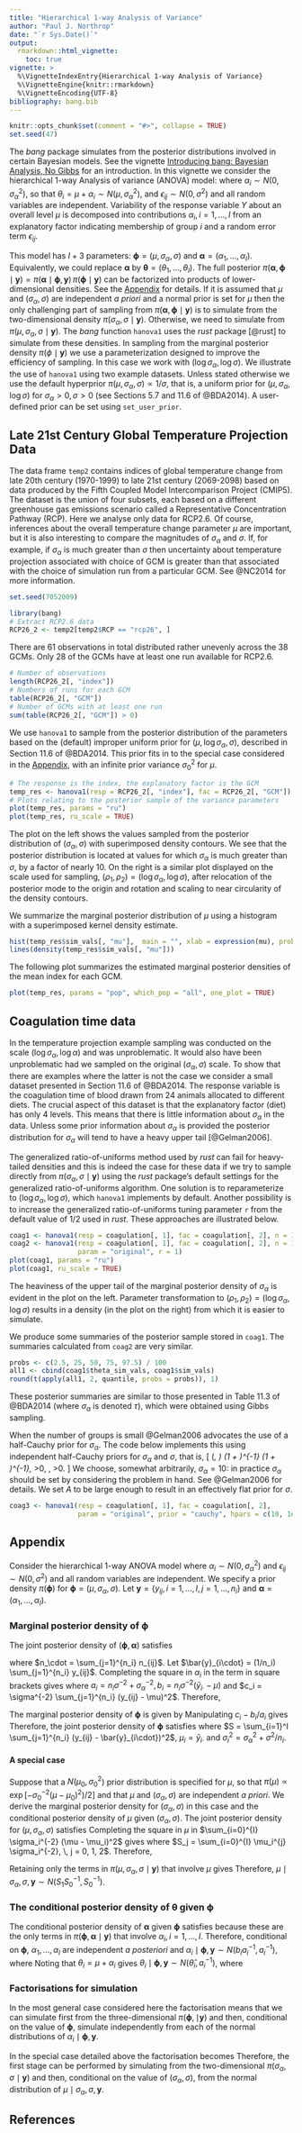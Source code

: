---
title: "Hierarchical 1-way Analysis of Variance"
author: "Paul J. Northrop"
date: "`r Sys.Date()`"
output:
  rmarkdown::html_vignette:
    toc: true
vignette: >
  %\VignetteIndexEntry{Hierarchical 1-way Analysis of Variance}
  %\VignetteEngine{knitr::rmarkdown}
  %\VignetteEncoding{UTF-8}
bibliography: bang.bib
---

```{r, include = FALSE}
knitr::opts_chunk$set(comment = "#>", collapse = TRUE)
set.seed(47)
```

The *bang* package simulates from the posterior distributions involved in certain Bayesian models.  See the vignette [Introducing bang: Bayesian Analysis, No Gibbs](bang-vignette.html) for an introduction.  In this vignette we consider the hierarchical 1-way Analysis of variance (ANOVA) model:
\begin{equation*}
Y_{ij} = \mu + \alpha_i + \epsilon_{ij} = \theta_i + \epsilon_{ij}, \quad\mbox{for} \,\, i = 1, \ldots, I, \, j = 1, \ldots, n_i, 
\end{equation*}
where  $\alpha_i \sim N(0, \sigma_\alpha^2)$, so that $\theta_i = \mu + \alpha_i \sim N(\mu, \sigma_\alpha^2)$, and $\epsilon_{ij} \sim N(0, \sigma^2)$ and all random variables are independent.  Variability of the response variable $Y$ about an overall level $\mu$ is decomposed into contributions $\alpha_i, i = 1, \ldots, I$ from an explanatory factor indicating membership of group $i$ and a random error term $\epsilon_{ij}$.

This model has $I + 3$ parameters: $\boldsymbol{\mathbf{\phi}} = (\mu, \sigma_\alpha, \sigma)$ and $\boldsymbol{\mathbf{\alpha}} = (\alpha_1, \ldots, \alpha_I)$.  Equivalently, we could replace $\boldsymbol{\mathbf{\alpha}}$ by $\boldsymbol{\mathbf{\theta}} = (\theta_1, \ldots, \theta_I)$.  The full posterior $\pi(\boldsymbol{\mathbf{\alpha}},\boldsymbol{\mathbf{\phi}} \mid \boldsymbol{\mathbf{y}}) = \pi(\boldsymbol{\mathbf{\alpha}} \mid \boldsymbol{\mathbf{\phi}}, \boldsymbol{\mathbf{y}}) \, \pi(\boldsymbol{\mathbf{\phi}} \mid \boldsymbol{\mathbf{y}})$ can be factorized into products of lower-dimensional densities.  See the [Appendix](#appendix) for details.  If it is assumed that $\mu$ and $(\sigma_\alpha, \sigma)$ are independent *a priori* and a normal prior is set for $\mu$ then the only challenging part of sampling from $\pi(\boldsymbol{\mathbf{\alpha}},\boldsymbol{\mathbf{\phi}} \mid \boldsymbol{\mathbf{y}})$ is to simulate from the two-dimensional density $\pi(\sigma_\alpha, \sigma \mid \boldsymbol{\mathbf{y}})$.  Otherwise, we need to simulate from $\pi(\mu, \sigma_\alpha, \sigma \mid \boldsymbol{\mathbf{y}})$.  The *bang* function `hanova1` uses the *rust* package [@rust] to simulate from these densities.  In sampling from the marginal posterior density $\pi(\phi \mid \boldsymbol{\mathbf{y}})$ we use a parameterization designed to improve the efficiency of sampling.  In this case we work with $(\log\sigma_\alpha, \log\sigma)$. 
We illustrate the use of `hanova1` using two example datasets.  Unless stated otherwise we use the default hyperprior $\pi(\mu, \sigma_\alpha, \sigma) \propto 1/\sigma$, that is, a uniform prior for $(\mu, \sigma_\alpha, \log\sigma)$ for $\sigma_\alpha>0, \sigma>0$ (see Sections 5.7 and 11.6 of @BDA2014).  A user-defined prior can be set using `set_user_prior`.

## Late 21st Century Global Temperature Projection Data

The data frame `temp2` contains indices of global temperature change from late 20th century (1970-1999) to late 21st century (2069-2098) based on data produced by the Fifth Coupled Model Intercomparison Project (CMIP5).  The dataset is the union of four subsets, each based on a different greenhouse gas emissions scenario called a   Representative Concentration Pathway (RCP). Here we analyse only data for RCP2.6.  Of course, inferences about the overall temperature change parameter $\mu$ are important, but it is also interesting to compare the magnitudes of $\sigma_\alpha$ and $\sigma$.  If, for example, if $\sigma_\alpha$ is much greater than $\sigma$ then uncertainty about temperature projection associated with choice of GCM is greater than that associated with the choice of simulation run from a particular GCM. See @NC2014 for more information.

```{r, include = FALSE}
set.seed(7052009)
```

```{r}
library(bang)
# Extract RCP2.6 data
RCP26_2 <- temp2[temp2$RCP == "rcp26", ]
```

There are 61 observations in total distributed rather unevenly across the 38 GCMs.  Only 28 of the GCMs have at least one run available for RCP2.6.

```{r}
# Number of observations
length(RCP26_2[, "index"])
# Numbers of runs for each GCM
table(RCP26_2[, "GCM"])
# Number of GCMs with at least one run
sum(table(RCP26_2[, "GCM"]) > 0)
```

We use `hanova1` to sample from the posterior distribution of the parameters based on the (default) improper uniform prior for $(\mu, \log\sigma_\alpha, \sigma)$, described in Section 11.6 of @BDA2014.  This prior fits in to the special case considered in the [Appendix](#appendix), with an infinite prior variance $\sigma_0^2$ for $\mu$.

```{r, fig.show='hold', fig.width = 3.45, fig.height = 3.45}
# The response is the index, the explanatory factor is the GCM
temp_res <- hanova1(resp = RCP26_2[, "index"], fac = RCP26_2[, "GCM"])
# Plots relating to the posterior sample of the variance parameters
plot(temp_res, params = "ru")
plot(temp_res, ru_scale = TRUE)
```

The plot on the left shows the values sampled from the posterior distribution of $(\sigma_\alpha, \sigma)$ with superimposed density contours.  We see that the posterior distribution is located at values for which $\sigma_\alpha$ is much greater than $\sigma$, by a factor of nearly 10.  On the right is a similar plot displayed on the scale used for sampling, $(\rho_1, \rho_2)=(\log \sigma_\alpha, \log \sigma)$, after relocation of the posterior mode to the origin and rotation and scaling to near circularity of the density contours.

We summarize the marginal posterior distribution of $\mu$ using a histogram with a superimposed kernel density estimate.

```{r, fig.width = 5, fig.align='center'}
hist(temp_res$sim_vals[, "mu"],  main = "", xlab = expression(mu), prob = TRUE)
lines(density(temp_res$sim_vals[, "mu"]))
```

The following plot summarizes the estimated marginal posterior densities of the mean index for each GCM.
```{r}
plot(temp_res, params = "pop", which_pop = "all", one_plot = TRUE)
```

## Coagulation time data

In the temperature projection example sampling was conducted on the scale $(\log\sigma_\alpha, \log\alpha)$ and was unproblematic.  It would also have been unproblematic had we sampled on the original $(\sigma_\alpha, \sigma)$ scale.  To show that there are examples where the latter is not the case we consider a small dataset presented in Section 11.6 of @BDA2014.  The response variable is the coagulation time of blood drawn from 24 animals allocated to different diets.  The crucial aspect of this dataset is that the explanatory factor (diet) has only 4 levels.  This means that there is little information about $\sigma_\alpha$ in the data.  Unless some prior information about $\sigma_\alpha$ is provided the posterior distribution for $\sigma_\alpha$ will tend to have a heavy upper tail [@Gelman2006]. 

The generalized ratio-of-uniforms method used by *rust* can fail for heavy-tailed densities and this is indeed the case for these data if we try to sample directly from $\pi(\sigma_\alpha, \sigma \mid \boldsymbol{\mathbf{y}})$ using the *rust* package's default settings for the generalized ratio-of-uniforms algorithm.  One solution is to reparameterize to $(\log\sigma_\alpha, \log\sigma)$, which `hanova1` implements by default.  Another possibility is to increase the generalized ratio-of-uniforms tuning parameter `r` from the default value of 1/2 used in *rust*.  These approaches are illustrated below.

```{r, fig.show='hold', fig.width = 3.45, fig.height = 3.45}
coag1 <- hanova1(resp = coagulation[, 1], fac = coagulation[, 2], n = 10000)
coag2 <- hanova1(resp = coagulation[, 1], fac = coagulation[, 2], n = 10000,
                 param = "original", r = 1)
plot(coag1, params = "ru")
plot(coag1, ru_scale = TRUE)
```

The heaviness of the upper tail of the marginal posterior density of $\sigma_\alpha$ is evident in the plot on the left.  Parameter transformation to $(\rho_1, \rho_2)=(\log\sigma_\alpha, \log\sigma)$ results in a density (in the plot on the right) from which it is easier to simulate.

We produce some summaries of the posterior sample stored in `coag1`.  The summaries calculated from `coag2` are very similar.

```{r}
probs <- c(2.5, 25, 50, 75, 97.5) / 100
all1 <- cbind(coag1$theta_sim_vals, coag1$sim_vals)
round(t(apply(all1, 2, quantile, probs = probs)), 1)
```

These posterior summaries are similar to those presented in Table 11.3 of @BDA2014 (where $\sigma_\alpha$ is denoted $\tau$), which were obtained using Gibbs sampling. 

When the number of groups is small @Gelman2006 advocates the use of a half-Cauchy prior for $\sigma_\alpha$.  The code below implements this using independent half-Cauchy priors for $\sigma_\alpha$ and $\sigma$, that is,
\[ 
\pi(\sigma_\alpha, \sigma) \propto 
\left(1 + \frac{\sigma_\alpha^2}{A_\alpha^2}\right)^{-1}
\left(1 + \frac{\sigma^2}{A^2}\right)^{-1}, \quad \sigma_\alpha>0, \, \sigma>0.
\]
We choose, somewhat arbitrarily, $\sigma_\alpha = 10$: in practice $\sigma_\alpha$ should be set by considering the problem in hand.  See @Gelman2006 for details. We set $A$ to be large enough to result in an effectively flat prior for $\sigma$.

```{r}
coag3 <- hanova1(resp = coagulation[, 1], fac = coagulation[, 2],
                 param = "original", prior = "cauchy", hpars = c(10, 1e6))
```

## Appendix {#appendix}

Consider the hierarchical 1-way ANOVA model
\begin{equation*}
Y_{ij} = \mu + \alpha_i + \epsilon_{ij}, \quad\mbox{for} \,\, i = 1, \ldots, I, \, 
j = 1, \ldots, n_i,  \label{eqn:1way}
\end{equation*}
where  $\alpha_i \sim N(0, \sigma_\alpha^2)$ and $\epsilon_{ij} \sim N(0, \sigma^2)$
and all random variables are independent.
We specify a prior density $\pi(\boldsymbol{\mathbf{\phi}})$ for 
$\boldsymbol{\mathbf{\phi}} = (\mu, \sigma_\alpha, \sigma)$.
Let 
$\boldsymbol{\mathbf{y}} = \{y_{ij}, i=1, \ldots, I, j = 1, \ldots, n_i\}$
and 
$\boldsymbol{\mathbf{\alpha}} = (\alpha_1, \ldots, \alpha_I)$.

### Marginal posterior density of $\boldsymbol{\mathbf{\phi}}$

The joint posterior density of 
$(\boldsymbol{\mathbf{\phi}}, \boldsymbol{\mathbf{\alpha}})$ satisfies
\begin{align*}
\pi(\boldsymbol{\mathbf{\alpha}},\boldsymbol{\mathbf{\phi}} 
\mid \boldsymbol{\mathbf{y}}) &\propto 
\pi(\boldsymbol{\mathbf{\phi}})
\prod\limits_{i=1}^{I}\prod\limits_{j=1}^{n_i} 
\sigma^{-1} \exp \left[-\frac{1}{2\sigma^2}(y_{ij} - \mu - \alpha_i)^2\right]
\prod_{i=1}^{I} 
\sigma_\alpha^{-1} \exp\left[-\frac{1}{2\sigma^2_\alpha}\alpha_i^2\right]  \nonumber \\
&= \pi(\boldsymbol{\mathbf{\phi}}) \, \sigma^{-n_\cdot} \, \sigma_\alpha^{-I} 
\prod_{i=1}^I \exp \left\{ -\frac12 \left[ \sigma^{-2} \sum_{j=1}^{n_i} (y_{ij} - \mu - \alpha_i)^2 
+\sigma_\alpha^{-2} \alpha_i^2 \right] \right\},
\label{eqn:joint}
\end{align*}

where $n_\cdot = \sum_{j=1}^{n_i} n_{ij}$.
Let $\bar{y}_{i\cdot} = (1/n_i) \sum_{j=1}^{n_i} y_{ij}$.
Completing the\ square in $\alpha_i$ in the term in square brackets gives
\begin{align*}
&\sigma^{-2} \sum_{j=1}^{n_i} (y_{ij} - \mu - \alpha_i)^2 + \sigma_\alpha^{-2} \alpha_i^2 \\
&=
\sigma^{-2} \sum_{j=1}^{n_i} (y_{ij} - \mu)^2 
- 2 n_i \sigma^{-2} (\bar{y}_{i\cdot} - \mu) \alpha_i + (n_i \sigma^{-2} + \sigma_\alpha^{-2})\alpha_i^2 \\
&= (\sigma^{-2} n_i + \sigma_{\alpha}^{-2}) 
\left[ \alpha_i - \frac{n_i \sigma^{-2} (\bar{y}_{i\cdot} - \mu)}{n_i \sigma^{-2} + \sigma_{\alpha}^{-2}} \right]^2
- \frac{n_i^2 \sigma^{-4} (\bar{y}_{i\cdot} - \mu)^2}{n_i \sigma^{-2} + \sigma_{\alpha}^{-2}}
+ \sigma^{-2} \sum_{j=1}^{n_i} (y_{ij} - \mu)^2 \\
&= a_i (\alpha_i - b_i / a_i)^2 + c_i - b_i^2 / a_i,
\end{align*}
where
$a_i = n_i \sigma^{-2} + \sigma_\alpha^{-2}, 
b_i = n_i \sigma^{-2} (\bar{y}_{i\cdot} - \mu)$
and
$c_i = \sigma^{-2} \sum_{j=1}^{n_i} (y_{ij} - \mu)^2$.
Therefore,
\begin{align*}
\pi(\boldsymbol{\mathbf{\phi}}, \boldsymbol{\mathbf{\alpha}} \mid \boldsymbol{\mathbf{y}}) 
&\propto 
\pi(\boldsymbol{\mathbf{\phi}}) \, \sigma^{-n_\cdot} \, \sigma_\alpha^{-I} 
\prod_{i=1}^I \exp\left[ -\frac12 \left( c_i - b_i / a_i \right)^2 \right]
\exp\left[ -\frac{1}{2a_i^{-1}} \left( \alpha_i - b_i / a_i \right)^2 \right]. \\
\end{align*}

The marginal posterior density of $\boldsymbol{\mathbf{\phi}}$ is given by 
\begin{align*}
\pi(\boldsymbol{\mathbf{\phi}} \mid \boldsymbol{\mathbf{y}}) 
&=
\int_{-\infty}^{\infty}\cdots\int_{-\infty}^{\infty}
\pi(\boldsymbol{\mathbf{\alpha}}, \boldsymbol{\mathbf{\phi}} 
\mid \boldsymbol{\mathbf{y}}) {\rm ~d}\alpha_1 \cdots {\rm ~d}\alpha_I \\
&\propto 
\pi(\boldsymbol{\mathbf{\phi}}) \, \sigma^{-n_\cdot} \, \sigma_\alpha^{-I} 
\prod_{i=1}^I \exp\left[ -\frac12 \left( c_i - b_i / a_i \right)^2 \right]
\int_{-\infty}^{\infty} \exp\left[ -\frac{1}{2a_i^{-1}} \left( \alpha_i - b_i / a_i \right)^2 \right] {\rm ~d}\alpha_i \\
&\propto 
\pi(\boldsymbol{\mathbf{\phi}}) \, \sigma^{-n_\cdot} \, \sigma_\alpha^{-I} 
\prod_{i=1}^I a_i^{-1/2} \exp\left[ -\frac12 \left( c_i - b_i / a_i \right)^2 \right] \\
&\propto 
\pi(\boldsymbol{\mathbf{\phi}}) \, \sigma^{I-n_\cdot} \, 
\prod_{i=1}^I (\sigma_\alpha^2+\sigma^2/n_i)^{-1/2} \exp\left[ -\frac12 \left( c_i - b_i / a_i \right)^2 \right].
\end{align*}
Manipulating $c_i - b_i / a_i$ gives
\begin{align*}
c_i - b_i / a_i 
  &= \sigma^{-2} \sum_{j=1}^{n_i} (y_{ij} - \mu)^2 
   - \frac{n_i^2 \sigma^{-4} (\bar{y}_{i\cdot} - \mu)^2}
  {n_i \sigma^{-2} + \sigma_\alpha^{-2}} \\
  &= \sigma^{-2} \left[ \sum_{j=1}^{n_i} (y_{ij} - \bar{y}_{i\cdot})^2 
   + n_i (\bar{y}_{i\cdot} - \mu)^2 \right]
   - \frac{n_i^2 \sigma^{-4} (\bar{y}_{i\cdot} - \mu)^2}
  {n_i \sigma^{-2} + \sigma_\alpha^{-2}} \\
  &= \sigma^{-2} \sum_{j=1}^{n_i} (y_{ij} - \bar{y}_{i\cdot})^2 +
   \frac{\left[ n_i \sigma^{-2} \left(n_i \sigma^{-2}+\sigma_\alpha^{-2}\right)
    - n_i^2 \sigma^{-4} \right]}{n_i \sigma^{-2} + \sigma_\alpha^{-2}}
    (\bar{y}_{i\cdot} - \mu)^2 \\
  &= \sigma^{-2} \sum_{j=1}^{n_i} (y_{ij} - \bar{y}_{i\cdot})^2 
   + \frac{1}{\sigma_\alpha^2 + \sigma^2 / n_i} (\mu - \bar{y}_{i\cdot})^2.
\end{align*}
Therefore, the joint posterior density of $\boldsymbol{\mathbf{\phi}}$ satisfies
\begin{align*}
\pi(\boldsymbol{\mathbf{\phi}} \mid \boldsymbol{\mathbf{y}}) 
&\propto 
\pi(\boldsymbol{\mathbf{\phi}}) \, 
\sigma^{I-n_\cdot} \, 
\exp\left( -\frac{1}{2\sigma^{2}} S \right)
\prod_{i=1}^I \sigma_i^{-1} 
\exp\left[ -\frac{1}{2 \sigma_i^2} (\mu - \mu_i)^2 \right],
\end{align*}
where $S = \sum_{i=1}^I \sum_{j=1}^{n_i} (y_{ij} - \bar{y}_{i\cdot})^2$,
$\mu_i = \bar{y}_{i\cdot}$ and $\sigma_i^2 = \sigma_\alpha^2 + \sigma^2/n_i$.

#### A special case

Suppose that a $N(\mu_0, \sigma_0^2$) prior distribution is specified for $\mu$, 
so that $\pi(\mu) \propto \exp[-\sigma_0^{-2}(\mu-\mu_0)^2) / 2]$ and that $\mu$ and
$(\sigma_\alpha, \sigma)$ are independent *a priori*.
We derive the marginal posterior density for $(\sigma_\alpha, \sigma)$ in this case
and the conditional posterior density of $\mu$ given $(\sigma_\alpha, \sigma)$.
The joint posterior density for $(\mu, \sigma_\alpha, \sigma)$ satisfies
\begin{align*}
\pi(\mu, \sigma_\alpha, \sigma \mid \boldsymbol{\mathbf{y}})
&\propto \pi(\mu) \, \pi(\sigma_\alpha, \sigma) \, 
\sigma^{I-n_\cdot} \, 
\exp\left( -\frac{1}{2\sigma^{2}} S \right)
\prod_{i=1}^I \sigma_i^{-1} 
\exp\left[ -\frac{1}{2 \sigma_i^2} (\mu - \mu_i)^2 \right], \\
&=
\pi(\sigma_\alpha, \sigma) \, 
\sigma^{I-n_\cdot} \, 
\exp\left( -\frac{1}{2\sigma^{2}} S \right)
\left(\prod_{i=1}^I \sigma_i^{-1} \right)
\exp\left[
-\frac{1}{2} \sum_{i=0}^{I} \sigma_i^{-2} (\mu - \mu_i)^2 
\right],
\end{align*}
Completing the square in $\mu$ in $\sum_{i=0}^{I} \sigma_i^{-2} (\mu - \mu_i)^2$
gives
\begin{align*}
\sum_{i=0}^{I} \sigma_i^{-2} (\mu - \mu_i)^2 
&= 
\sum_{i=0}^{I} \sigma_i^{-2} (\mu^2 - 2 \mu \mu_i + \mu_i^2) \\
&=
\mu^2 \sum_{i=0}^{I} \sigma_i^{-2} 
- 2 \mu \sum_{i=0}^{I} \mu_i \sigma_i^{-2} 
+ \sum_{i=0}^{I} \mu_i ^2 \sigma_i^{-2} \\ 
&=
\left(\sum_{i=0}^{I} \sigma_i^{-2} \right)
\left( \mu - \frac{\sum_{i=0}^{I} \mu_i \sigma_i^{-2}}
{\sum_{i=0}^{I} \sigma_i^{-2}} \right)^{\!\!2}
- \frac{\left( \sum_{i=0}^{I} \mu_i \sigma_i^{-2} \right)^2}
{\sum_{i=0}^{I} \sigma_i^{-2}}
+ \sum_{i=0}^{I} \mu_i^{2} \sigma_i^{-2} \\
&= 
S_0 (\mu - S_1 S_0^{-1})^2
- S_1^2 S_0^{-1} + S_2, \\
\end{align*}
where $S_j = \sum_{i=0}^{I} \mu_i^{j} \sigma_i^{-2}, \, j = 0, 1, 2$.
Therefore,
\begin{align*}
\pi(\sigma_\alpha, \sigma \mid \boldsymbol{\mathbf{y}})
&=
\int_{-\infty}^{\infty} 
\pi(\mu, \sigma_\alpha, \sigma \mid \boldsymbol{\mathbf{y}})
{\rm ~d}\mu \\
&\propto
\pi(\sigma_\alpha, \sigma) \, 
\sigma^{I-n_\cdot} \, 
\exp\left\{ -\frac{1}{2\sigma^{2}} S \right\}
\left(\prod_{i=1}^I \sigma_i^{-1} \right)
\exp\left( \frac12 S_1^2 S_0^{-1} - \frac12 S_2 \right) \\
&\phantom{\propto} \times 
\int_{-\infty}^{\infty} 
\exp\left\{ -\frac{1}{2 S_0^{-1}} (\mu - S_1 S_0^{-1})^2
\right\}
{\rm ~d}\mu \\
&\propto
\pi(\sigma_\alpha, \sigma) \, 
\sigma^{I-n_\cdot} \, 
\exp\left\{ -\frac{1}{2\sigma^{2}} S \right\}
\left(\prod_{i=1}^I \sigma_i^{-1} \right)
\exp\left( \frac12 S_1^2 S_0^{-1} - \frac12 S_2 \right) 
S_0^{-1/2}.
\end{align*}

Retaining only the terms in $\pi(\mu, \sigma_\alpha, \sigma \mid \boldsymbol{\mathbf{y}})$ that involve $\mu$ gives
\begin{align*}
\pi(\mu \mid \sigma_\alpha, \sigma, \boldsymbol{\mathbf{y}}) 
&\propto 
\exp\left[ -\frac{1}{2 S_0^{-1}} (\mu - S_1 / S_0)^2 \right].
\end{align*}
Therefore, $\mu \mid \sigma_\alpha, \sigma, \boldsymbol{\mathbf{y}}
\sim N(S_1 S_0^{-1}, S_0^{-1})$.

### The conditional posterior density of $\boldsymbol{\mathbf{\theta}}$ given $\boldsymbol{\mathbf{\phi}}$

The conditional posterior density of $\boldsymbol{\mathbf{\alpha}}$ given 
$\boldsymbol{\mathbf{\phi}}$ satisfies 
\begin{align*}
\pi(\boldsymbol{\mathbf{\alpha}} \mid \boldsymbol{\mathbf{\phi}}, 
\boldsymbol{\boldsymbol{\mathbf{y}}}) 
&\propto \prod_{i=1}^I \exp\left[ -\frac{1}{2a_i^{-1}} \left( \alpha_i - b_i / a_i \right)^2 \right],
\end{align*}
because these are the only terms in $\pi (\boldsymbol{\mathbf{\phi}}, \boldsymbol{\mathbf{\alpha}} \mid \boldsymbol{\mathbf{y}})$ that involve $\alpha_i, i = 1, \ldots, I$.
Therefore, conditional on $\boldsymbol{\mathbf{\phi}}$, $\alpha_1, \ldots, \alpha_I$ are independent *a posteriori*
and $\alpha_i \mid \boldsymbol{\mathbf{\phi}}, 
\boldsymbol{\mathbf{y}} \sim N(b_i a_i^{-1}, a_i^{-1})$,
where
\begin{align*}
b_i a_i^{-1} &= 
\frac{\sigma_\alpha^2 \, (\bar{y}_{i\cdot} - \mu)} 
{\sigma_\alpha^{2} + \sigma^2 / n_i} \\
a_i^{-1} &= \frac{\sigma_\alpha^2 \, \sigma^2 / n_i}
{\sigma_\alpha^{2} + \sigma^2 / n_i}. \\
\end{align*}
Noting that $\theta_i = \mu + \alpha_i$ gives $\theta_i \mid \boldsymbol{\mathbf{\phi}}, \boldsymbol{\mathbf{y}} \sim N(\hat{\theta}_i, a_i^{-1})$, where
\begin{align*}
\hat{\theta}_i &= 
\frac{\bar{y}_{i\cdot} \sigma_\alpha^2 + \mu \, \sigma ^ 2 / n_i} 
{\sigma_\alpha^{2} + \sigma^2 / n_i}. \\
\end{align*}

### Factorisations for simulation

In the most general case considered here the factorisation 
\begin{align*}
\pi(\boldsymbol{\mathbf{\phi}}, \boldsymbol{\mathbf{\alpha}} \mid \boldsymbol{\mathbf{y}})
&= \pi(\boldsymbol{\mathbf{\phi}} \mid \boldsymbol{\mathbf{y}})
\, \prod_{i=1}^{I} \pi(\alpha_i \mid \boldsymbol{\mathbf{\phi}}, 
\boldsymbol{\boldsymbol{\mathbf{y}}})
\end{align*}
means that we can simulate first from the three-dimensional $\pi(\boldsymbol{\mathbf{\phi}}, \mid \boldsymbol{\mathbf{y}})$ and then, conditional on the value of $\boldsymbol{\mathbf{\phi}}$, simulate independently from each of the normal distributions of $\alpha_i \mid \boldsymbol{\mathbf{\phi}}, \boldsymbol{\boldsymbol{\mathbf{y}}}$.

In the special case detailed above the factorisation becomes
\begin{align*}
\pi(\boldsymbol{\mathbf{\phi}}, \boldsymbol{\mathbf{\alpha}} \mid \boldsymbol{\mathbf{y}})
&= \pi(\sigma_\alpha, \sigma \mid \boldsymbol{\mathbf{y}})
\, \pi(\mu \mid \sigma_\alpha, \sigma, \boldsymbol{\mathbf{y}})
\, \prod_{i=1}^{I} \pi(\alpha_i \mid \boldsymbol{\mathbf{\phi}}, 
\boldsymbol{\boldsymbol{\mathbf{y}}}).
\end{align*}
Therefore, the first stage can be performed by simulating from the two-dimensional $\pi(\sigma_\alpha, \sigma \mid \boldsymbol{\mathbf{y}})$ and then, conditional on the value of $(\sigma_\alpha, \sigma)$, from the normal distribution of $\mu \mid \sigma_\alpha, \sigma, \boldsymbol{\mathbf{y}}$.

## References

<script type="text/x-mathjax-config">
   MathJax.Hub.Config({  "HTML-CSS": { minScaleAdjust: 125, availableFonts: [] }  });
</script>

